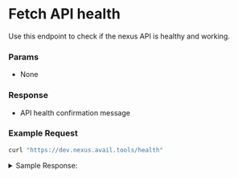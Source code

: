 # Fetch API health

Use this endpoint to check if the nexus API is healthy and working.

### Params

- None

### Response

- API health confirmation message

### Example Request

```bash
curl "https://dev.nexus.avail.tools/health"
```

<details className="border p-3 rounded-md bg-[#EFF6FF] border-[#] hover:!bg-[#EFF6FF]">
<summary> Sample Response:</summary>
```json
{
  "status":"Alive ser."
}
```
</details>